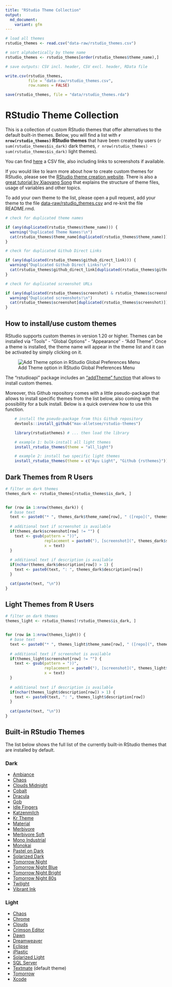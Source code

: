 ```yaml
---
title: "RStudio Theme Collection"
output:
  md_document:
    variant: gfm
---
```



```r

# load all themes
rstudio_themes <- read.csv("data-raw/rstudio_themes.csv")

# sort alphabetically by theme name
rstudio_themes <- rstudio_themes[order(rstudio_themes$theme_name),]

# save outputs: CSV incl. header, CSV excl. header, RData file

write.csv(rstudio_themes,
          file = "data-raw/rstudio_themes.csv",
          row.names = FALSE)

save(rstudio_themes, file = "data/rstudio_themes.rda")
```

# RStudio Theme Collection

This is a collection of custom RStudio themes that offer alternatives to the default built-in themes. Below, you will find a list with **`r nrow(rstudio_themes)` RStudio themes** that have been created by users (`r sum(rstudio_themes$is_dark)` dark themes, `r nrow(rstudio_themes) - sum(rstudio_themes$is_dark)` light themes).

You can find [here](https://github.com/max-alletsee/rstudio-themes/blob/master/data-raw/rstudio_themes.csv) a CSV file, also including links to screenshots if available.

If you would like to learn more about how to create custom themes for RStudio, please see the [RStudio theme creation website](https://rstudio.github.io/rstudio-extensions/rstudio-theme-creation.html). There is also a [great tutorial by Xiaoyang Song](https://github.com/Xiaoyang-Song/RStudio-Theme-Customization) that explains the structure of theme files, usage of variables and other topics.

To add your own theme to the list, please open a pull request, add your theme to the file [data-raw/rstudio_themes.csv](https://github.com/max-alletsee/rstudio-themes/blob/master/data-raw/rstudio_themes.csv) and re-knit the file README.rmd. 

```r

# check for duplicated theme names

if (any(duplicated(rstudio_themes$theme_name))) {
  warning("Duplicated Theme Names!\n")
  cat(rstudio_themes$theme_name[duplicated(rstudio_themes$theme_name)])
}

# check for duplicated Github Direct Links

if (any(duplicated(rstudio_themes$github_direct_link))) {
  warning("Duplicated Github Direct Links!\n")
  cat(rstudio_themes$github_direct_link[duplicated(rstudio_themes$github_direct_link)])
}

# check for duplicated screenshot URLs

if (any(duplicated(rstudio_themes$screenshot) & rstudio_themes$screenshot > 1)) {
  warning("Duplicated screenshots!\n")
  cat(rstudio_themes$screenshot[duplicated(rstudio_themes$screenshot)])
}
```

## How to install/use custom themes

RStudio supports custom themes in version 1.20 or higher. Themes can be installed via "Tools" - "Global Options" - "Appearance" - "Add Theme". Once a theme is installed, the theme name will appear in the theme list and it can be activated by simply clicking on it.

![Add Theme option in RStudio Global Preferences Menu](assets/rstudio_install_themes.png)

The "rstudioapi" package includes an ["addTheme" function](https://rdrr.io/cran/rstudioapi/man/addTheme.html) that allows to install custom themes.

Moreover, this Github repository comes with a little pseudo-package that allows to install specific themes from the list below, also coming with the possibility for a bulk install. Below is a quick overview how to use this function.

```r
    # install the pseudo-package from this Github repository
    devtools::install_github("max-alletsee/rstudio-themes")

    library(rstudiothemes) # ... then load the library

    # example 1: bulk-install all light themes
    install_rstudio_themes(theme = "all_light")

    # example 2: install two specific light themes
    install_rstudio_themes(theme = c("Ayu Light", "Github {rsthemes}"))
```

## Dark Themes from R Users

```r
# filter on dark themes
themes_dark <- rstudio_themes[rstudio_themes$is_dark, ]


for (row in 1:nrow(themes_dark)) {
  # base text
  text <- paste0("* ", themes_dark$theme_name[row], " ([repo](", themes_dark$github_repository[row], "), [direct link](", themes_dark$github_direct_link[row], "))")
  
  # additional text if screenshot is available
  if(themes_dark$screenshot[row] != "") {
    text <- gsub(pattern = "))",
                 replacement = paste0("), [screenshot](", themes_dark$screenshot[row], "))"),
                 x = text)
  }
  
  # additional text if description is available
  if(nchar(themes_dark$description[row]) > 1) {
    text <- paste0(text, ": ", themes_dark$description[row])
  }

  cat(paste(text, "\n"))
}
```

## Light Themes from R Users

```r
# filter on dark themes
themes_light <- rstudio_themes[!rstudio_themes$is_dark, ]


for (row in 1:nrow(themes_light)) {
  # base text
  text <- paste0("* ", themes_light$theme_name[row], " ([repo](", themes_light$github_repository[row], "), [direct link](", themes_light$github_direct_link[row], "))")
  
  # additional text if screenshot is available
  if(themes_light$screenshot[row] != "") {
    text <- gsub(pattern = "))",
                 replacement = paste0("), [screenshot](", themes_light$screenshot[row], "))"),
                 x = text)
  }
  
  # additional text if description is available
  if(nchar(themes_light$description[row]) > 1) {
    text <- paste0(text, ": ", themes_light$description[row])
  }
  
  cat(paste(text, "\n"))
}
```

## Built-in RStudio Themes

The list below shows the full list of the currently built-in RStudio themes that are installed by default.

### Dark

* [Ambiance](https://github.com/rstudio/rstudio/blob/master/src/cpp/session/resources/themes/ambiance.rstheme)
* [Chaos](https://github.com/rstudio/rstudio/blob/master/src/cpp/session/resources/themes/chaos.rstheme)
* [Clouds Midnight](https://github.com/rstudio/rstudio/blob/master/src/cpp/session/resources/themes/clouds_midnight.rstheme)
* [Cobalt](https://github.com/rstudio/rstudio/blob/master/src/cpp/session/resources/themes/cobalt.rstheme)
* [Dracula](https://github.com/rstudio/rstudio/blob/master/src/cpp/session/resources/themes/dracula.rstheme)
* [Gob](https://github.com/rstudio/rstudio/blob/master/src/cpp/session/resources/themes/gob.rstheme)
* [Idle Fingers](https://github.com/rstudio/rstudio/blob/master/src/cpp/session/resources/themes/idle_fingers.rstheme)
* [Katzenmilch](https://github.com/rstudio/rstudio/blob/master/src/cpp/session/resources/themes/katzenmilch.rstheme)
* [Kr Theme](https://github.com/rstudio/rstudio/blob/master/src/cpp/session/resources/themes/kr_theme.rstheme)
* [Material](https://github.com/rstudio/rstudio/blob/master/src/cpp/session/resources/themes/material.rstheme)
* [Merbivore](https://github.com/rstudio/rstudio/blob/master/src/cpp/session/resources/themes/merbivore.rstheme)
* [Merbivore Soft](https://github.com/rstudio/rstudio/blob/master/src/cpp/session/resources/themes/merbivore_soft.rstheme)
* [Mono Industrial](https://github.com/rstudio/rstudio/blob/master/src/cpp/session/resources/themes/mono_industrial.rstheme)
* [Monokai](https://github.com/rstudio/rstudio/blob/master/src/cpp/session/resources/themes/monokai.rstheme)
* [Pastel on Dark](https://github.com/rstudio/rstudio/blob/master/src/cpp/session/resources/themes/pastel_on_dark.rstheme)
* [Solarized Dark](https://github.com/rstudio/rstudio/blob/master/src/cpp/session/resources/themes/solarized_dark.rstheme)
* [Tomorrow Night](https://github.com/rstudio/rstudio/blob/master/src/cpp/session/resources/themes/tomorrow_night.rstheme)
* [Tomorrow Night Blue](https://github.com/rstudio/rstudio/blob/master/src/cpp/session/resources/themes/tomorrow_night_blue.rstheme)
* [Tomorrow Night Bright](https://github.com/rstudio/rstudio/blob/master/src/cpp/session/resources/themes/tomorrow_night_bright.rstheme)
* [Tomorrow Night 80s](https://github.com/rstudio/rstudio/blob/master/src/cpp/session/resources/themes/tomorrow_night_eighties.rstheme)
* [Twilight](https://github.com/rstudio/rstudio/blob/master/src/cpp/session/resources/themes/twilight.rstheme)
* [Vibrant Ink](https://github.com/rstudio/rstudio/blob/master/src/cpp/session/resources/themes/vibrant_ink.rstheme)

### Light

* [Chaos](https://github.com/rstudio/rstudio/blob/master/src/cpp/session/resources/themes/chrome.rstheme)
* [Chrome](https://github.com/rstudio/rstudio/blob/master/src/cpp/session/resources/themes/chrome.rstheme)
* [Clouds](https://github.com/rstudio/rstudio/blob/master/src/cpp/session/resources/themes/clouds.rstheme)
* [Crimson Editor](https://github.com/rstudio/rstudio/blob/master/src/cpp/session/resources/themes/crimson_editor.rstheme)
* [Dawn](https://github.com/rstudio/rstudio/blob/master/src/cpp/session/resources/themes/dawn.rstheme)
* [Dreamweaver](https://github.com/rstudio/rstudio/blob/master/src/cpp/session/resources/themes/dreamweaver.rstheme)
* [Eclipse](https://github.com/rstudio/rstudio/blob/master/src/cpp/session/resources/themes/eclipse.rstheme)
* [iPlastic](https://github.com/rstudio/rstudio/blob/master/src/cpp/session/resources/themes/iplastic.rstheme)
* [Solarized Light](https://github.com/rstudio/rstudio/blob/master/src/cpp/session/resources/themes/solarized_light.rstheme)
* [SQL Server](https://github.com/rstudio/rstudio/blob/master/src/cpp/session/resources/themes/sqlserver.rstheme)
* [Textmate](https://github.com/rstudio/rstudio/blob/master/src/cpp/session/resources/themes/textmate.rstheme) (default theme)
* [Tomorrow](https://github.com/rstudio/rstudio/blob/master/src/cpp/session/resources/themes/tomorrow.rstheme)
* [Xcode](https://github.com/rstudio/rstudio/blob/master/src/cpp/session/resources/themes/xcode.rstheme)
